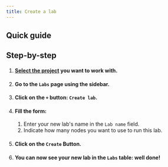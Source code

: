 ```yaml
---
title: Create a lab
---
```



## Quick guide
<VideoPlayer src="https://cdn.csquare.run/docs/webm/create-a-lab.webm" />

## Step-by-step
1. #### [Select the project](../projects/select-a-project) you want to work with.
2. #### Go to the `Labs` page using the sidebar.
3. #### Click on the `+` button: `Create lab`.
4. #### Fill the form:
    1. Enter your new lab's name in the `Lab name` field.
    2. Indicate how many nodes you want to use to run this lab.
5. #### Click on the `Create` Button.
6. #### You can now see your new lab in the `Labs` table: well done!